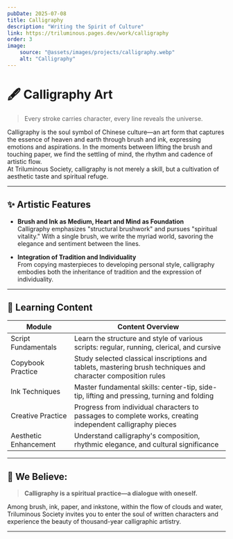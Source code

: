 ```yaml
---
pubDate: 2025-07-08
title: Calligraphy
description: "Writing the Spirit of Culture"
link: https://triluminous.pages.dev/work/calligraphy
order: 3
image:
    source: "@assets/images/projects/calligraphy.webp"
    alt: "Calligraphy"
---
```


# 🖋️ Calligraphy Art

> Every stroke carries character, every line reveals the universe.

Calligraphy is the soul symbol of Chinese culture—an art form that captures the essence of heaven and earth through brush and ink, expressing emotions and aspirations. In the moments between lifting the brush and touching paper, we find the settling of mind, the rhythm and cadence of artistic flow.  
At Triluminous Society, calligraphy is not merely a skill, but a cultivation of aesthetic taste and spiritual refuge.

---

## ✨ Artistic Features

- **Brush and Ink as Medium, Heart and Mind as Foundation**  
  Calligraphy emphasizes "structural brushwork" and pursues "spiritual vitality." With a single brush, we write the myriad world, savoring the elegance and sentiment between the lines.

- **Integration of Tradition and Individuality**  
  From copying masterpieces to developing personal style, calligraphy embodies both the inheritance of tradition and the expression of individuality.

---

## 📜 Learning Content

| Module | Content Overview |
|--------|------------------|
| Script Fundamentals | Learn the structure and style of various scripts: regular, running, clerical, and cursive |
| Copybook Practice | Study selected classical inscriptions and tablets, mastering brush techniques and character composition rules |
| Ink Techniques | Master fundamental skills: center-tip, side-tip, lifting and pressing, turning and folding |
| Creative Practice | Progress from individual characters to passages to complete works, creating independent calligraphy pieces |
| Aesthetic Enhancement | Understand calligraphy's composition, rhythmic elegance, and cultural significance |

---

## 📖 We Believe:

> **Calligraphy is a spiritual practice—a dialogue with oneself.**

Among brush, ink, paper, and inkstone, within the flow of clouds and water, Triluminous Society invites you to enter the soul of written characters and experience the beauty of thousand-year calligraphic artistry.

---